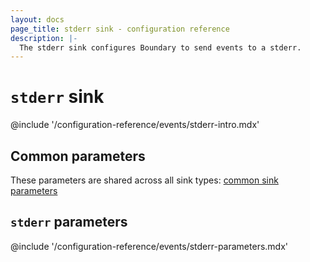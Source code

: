 ```yaml
---
layout: docs
page_title: stderr sink - configuration reference
description: |-
  The stderr sink configures Boundary to send events to a stderr.
---
```


# `stderr` sink

@include '/configuration-reference/events/stderr-intro.mdx'

## Common parameters

These parameters are shared across all sink types: [common sink parameters](/boundary/docs/configuration/events/common)

## `stderr` parameters

@include '/configuration-reference/events/stderr-parameters.mdx'